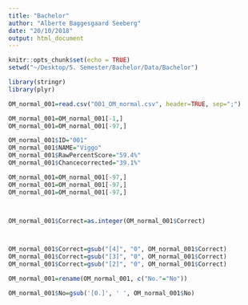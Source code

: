 ```yaml
---
title: "Bachelor"
author: "Alberte Baggesgaard Seeberg"
date: "20/10/2018"
output: html_document
---
```


```r
knitr::opts_chunk$set(echo = TRUE)
setwd("~/Desktop/5. Semester/Bachelor/Data/Bachelor")

library(stringr)
library(plyr)

OM_normal_001=read.csv("001_OM_normal.csv", header=TRUE, sep=";")

OM_normal_001=OM_normal_001[-1,]
OM_normal_001=OM_normal_001[-97,]

OM_normal_001$ID="001"
OM_normal_001$NAME="Viggo"
OM_normal_001$RawPercentScore="59.4%"
OM_normal_001$Chancecorrected="39.1%"

OM_normal_001=OM_normal_001[-97,]
OM_normal_001=OM_normal_001[-97,]
OM_normal_001=OM_normal_001[-97,]



OM_normal_001$Correct=as.integer(OM_normal_001$Correct)



OM_normal_001$Correct=gsub("[4]", "0", OM_normal_001$Correct)
OM_normal_001$Correct=gsub("[3]", "0", OM_normal_001$Correct)
OM_normal_001$Correct=gsub("[2]", "0", OM_normal_001$Correct)

OM_normal_001=rename(OM_normal_001, c("No."="No"))

OM_normal_001$No=gsub('[0.]', ' ', OM_normal_001$No)



```



```r

```


```r

```
